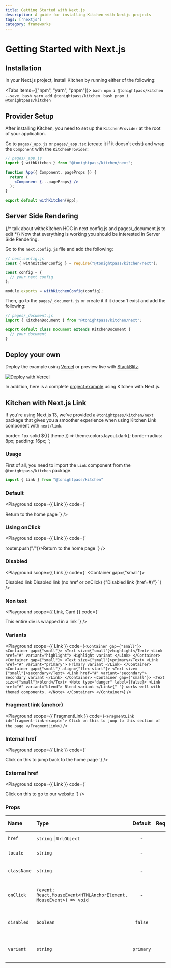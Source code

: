 ```yaml
---
title: Getting Started with Next.js
description: A guide for installing Kitchen with Nextjs projects
tags: ['nextjs']
category: frameworks
---
```



# Getting Started with Next.js

## Installation
In your Next.js project, install Kitchen by running either of the following:

<Tabs items={["npm", "yarn", "pnpm"]}>
  <Tab>
    ```bash
    npm i @tonightpass/kitchen --save
    ```
  </Tab>
  <Tab>
    ```bash
    yarn add @tonightpass/kitchen
    ```
  </Tab>
  <Tab>
    ```bash
    pnpm i @tonightpass/kitchen
    ```
  </Tab>
</Tabs>

## Provider Setup

After installing Kitchen, you need to set up the `KitchenProvider` at the root 
of your application.

Go to `pages/_app.js` or `pages/_app.tsx` (create it if it doesn't exist) and
wrap the `Component` with the `KitchenProvider`:

```jsx
// pages/_app.js
import { withKitchen } from "@tonightpass/kitchen/next";

function App({ Component, pageProps }) {
  return (
    <Component {...pageProps} />
  );
}

export default withKitchen(App);
```

## Server Side Rendering
{/* talk about withcKitchen HOC in next.config.js and pages/_document.js to edit */}
Now that everything is working you should be interested in Server Side Rendering.

Go to the `next.config.js` file and add the following:

```js
// next.config.js
const { withKitchenConfig } = require("@tonightpass/kitchen/next");

const config = {
  // your next config
};

module.exports = withKitchenConfig(config);
```

Then, go to the `pages/_document.js` or create it if it doesn't exist and add the following:

```jsx
// pages/_document.js
import { KitchenDocument } from "@tonightpass/kitchen/next";

export default class Document extends KitchenDocument {
  // your document
}
```

## Deploy your own

Deploy the example using [Vercel](https://vercel.com/new/clone?repository-url=https://github.com/tonightpass/kitchen/tree/master/examples/next-typescript&project-name=kitchen-next&repository-name=kitchen-next) or preview live with [StackBlitz](https://stackblitz.com/github/tonightpass/kitchen/tree/master/examples/next-typescript).

[![Deploy with Vercel](https://vercel.com/button)](https://vercel.com/new/clone?repository-url=https://github.com/tonightpass/kitchen/tree/master/examples/next-typescript&project-name=kitchen-next&repository-name=kitchen-next)

In addition, here is a complete [project example](https://github.com/tonightpass/kitchen/tree/master/examples/next-typescript) using Kitchen with Next.js.

## Kitchen with Next.js Link

If you're using Next.js 13, we've provided a `@tonightpass/kitchen/next` package that
gives you a smoother experience when using Kitchen Link component with
`next/link`.

  border: 1px solid ${({ theme }) => theme.colors.layout.dark};
  border-radius: 8px;
  padding: 16px;
`;

### Usage

First of all, you need to import the `Link` component from the `@tonightpass/kitchen` package.

```js
import { Link } from "@tonightpass/kitchen"
```

### Default

<Playground
scope={{ Link }}
  code={`
  <Link href="/">Return to the home page</Link>
`}
/>

### Using onClick

<Playground
scope={{ Link }}
  code={`
  <Link onClick={() => router.push("/")}>Return to the home page</Link>
`}
/>

### Disabled

<Playground
scope={{ Link }}
  code={`
<Container gap={"small"}>
  <Link disabled>Disabled link</Link>
  <Link href={undefined} onClick={undefined}>
    Disabled link (no href or onClick)
  </Link>
  <Link href="#" disabled>
    {"Disabled link (href=#)"}
  </Link>
</Container>
`}
/>

### Non text

<Playground
scope={{ Link, Card }}
  code={`
<Link href="/">
  <Card>This entire div is wrapped in a link</Card>
</Link>
`}
/>

### Variants

<Playground
scope={{ Link }}
  code={`
<Container gap={"small"}>
  <Container gap={"small"}>
    <Text size={"small"}>highlight</Text>
    <Link href="#" variant="highlight">
      Highlight variant
    </Link>
  </Container>
  <Container gap={"small"}>
    <Text size={"small"}>primary</Text>
      <Link href="#" variant="primary">
        Primary variant
      </Link>
  </Container>
  <Container gap={"small"} align={"flex-start"}>
    <Text size={"small"}>secondary</Text>
      <Link href="#" variant="secondary">
        Secondary variant
      </Link>
  </Container>
  <Container gap={"small"}>
    <Text size={"small"}>blend</Text>
    <Note type="danger" label={false}>
      <Link href="#" variant="blend">
        Blend variant
      </Link>{" "}
      works well with themed components.
    </Note>
  </Container>
</Container>
`}
/>

### Fragment link (anchor)

<Playground
scope={{ FragmentLink }}
  code={`
<FragmentLink id="fragment-link-example">
  Click on this to jump to this section of the page
</FragmentLink>
`}
/>

### Internal href

<Playground
scope={{ Link }}
  code={`
<Link href="/">Click on this to jump back to the home page</Link>
`}
/>

### External href

<Playground
scope={{ Link }}
  code={`
<Link href="https://tonightpass.com/">
  Click on this to go to our website
</Link>
`}
/>

### Props

| Name | Type | Default | Required | Description | Accepted values |
| :--- | :--- | :-----: | :------: | :---------- | :-------------- |
| `href` | `string` \| `UrlObject` | - | - | The href of the link. | - |
| `locale` | `string` | - | - | The locale of the link. | - |
| `className` | `string` | - | - | The classname of the link. | - |
| `onClick` | `(event: React.MouseEvent<HTMLAnchorElement, MouseEvent>) => void` | - | - | The click event handler of the link. | - |
| `disabled` | `boolean` | `false` | - | The status (disabled or not) of the link. | - |
| `variant` | `string` | `primary` | - | The variant of the link. | `highlight`, `primary`, `secondary`, `blend` |
